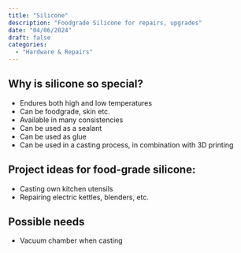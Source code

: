 ```yaml
---
title: "Silicone"
description: "Foodgrade Silicone for repairs, upgrades"
date: "04/06/2024"
draft: false
categories:
  - "Hardware & Repairs"
---
```


## Why is silicone so special?
- Endures both high and low temperatures
- Can be foodgrade, skin etc.
- Available in many consistencies
- Can be used as a sealant
- Can be used as glue
- Can be used in a casting process, in combination with 3D printing

## Project ideas for food-grade silicone:
- Casting own kitchen utensils
- Repairing electric kettles, blenders, etc.

## Possible needs
- Vacuum chamber when casting
